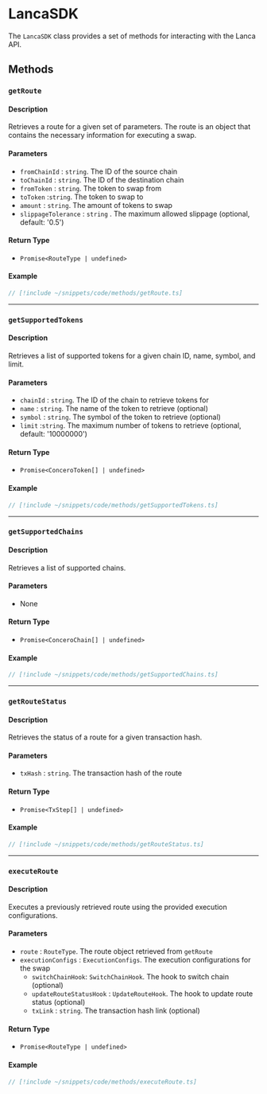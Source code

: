 # LancaSDK

The `LancaSDK` class provides a set of methods for interacting with the Lanca API.

## Methods

### `getRoute`

#### Description

Retrieves a route for a given set of parameters. The route is an object that contains the necessary information for executing a swap.

#### Parameters

- `fromChainId` : `string`. The ID of the source chain
- `toChainId` : `string`. The ID of the destination chain
- `fromToken` : `string`. The token to swap from
- `toToken` :`string`. The token to swap to
- `amount` : `string`. The amount of tokens to swap
- `slippageTolerance` : `string` . The maximum allowed slippage (optional, default: '0.5')

#### Return Type

- `Promise<RouteType | undefined>`

#### Example

```ts
// [!include ~/snippets/code/methods/getRoute.ts]
```

---

### `getSupportedTokens`

#### Description

Retrieves a list of supported tokens for a given chain ID, name, symbol, and limit.

#### Parameters

- `chainId` : `string`. The ID of the chain to retrieve tokens for
- `name` : `string`. The name of the token to retrieve (optional)
- `symbol` : `string`. The symbol of the token to retrieve (optional)
- `limit` :`string`. The maximum number of tokens to retrieve (optional, default: '10000000')

#### Return Type

- `Promise<ConceroToken[] | undefined>`

#### Example

```ts
// [!include ~/snippets/code/methods/getSupportedTokens.ts]
```

---

### `getSupportedChains`

#### Description

Retrieves a list of supported chains.

#### Parameters

- None

#### Return Type

- `Promise<ConceroChain[] | undefined>`

#### Example

```ts
// [!include ~/snippets/code/methods/getSupportedChains.ts]
```

---

### `getRouteStatus`

#### Description

Retrieves the status of a route for a given transaction hash.

#### Parameters

- `txHash` : `string`. The transaction hash of the route

#### Return Type

- `Promise<TxStep[] | undefined>`

#### Example

```ts
// [!include ~/snippets/code/methods/getRouteStatus.ts]
```

---

### `executeRoute`

#### Description

Executes a previously retrieved route using the provided execution configurations.

#### Parameters

- `route` : `RouteType`. The route object retrieved from `getRoute`
- `executionConfigs` : `ExecutionConfigs`. The execution configurations for the swap
  - `switchChainHook`: `SwitchChainHook`. The hook to switch chain (optional)
  - `updateRouteStatusHook` : `UpdateRouteHook`. The hook to update route status (optional)
  - `txLink` : `string`. The transaction hash link (optional)

#### Return Type

- `Promise<RouteType | undefined>`

#### Example

```ts
// [!include ~/snippets/code/methods/executeRoute.ts]
```
